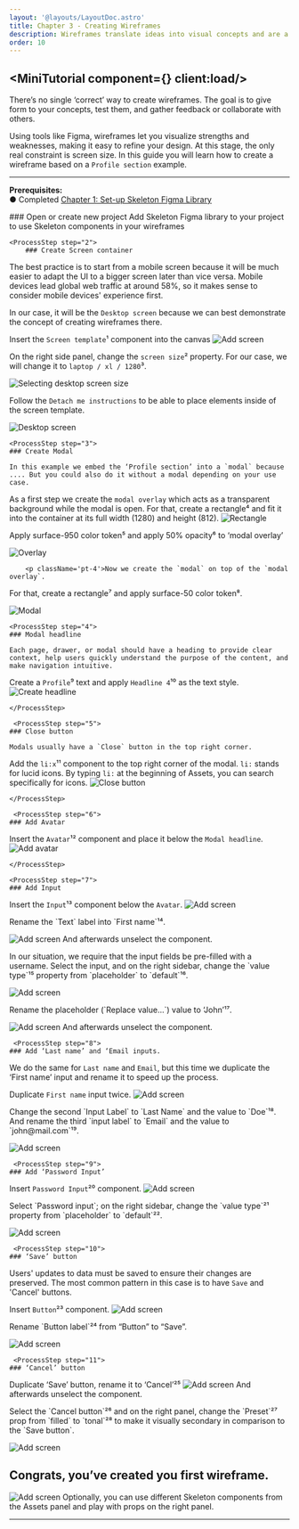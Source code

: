 ```yaml
---
layout: '@layouts/LayoutDoc.astro'
title: Chapter 3 - Creating Wireframes
description: Wireframes translate ideas into visual concepts and are a vital first step in designing an interface. They allow you to quickly outline and iterate on your thoughts, moving easily between ideas. 
order: 10
---
```





<MiniTutorial component={<InsertComponent />} client:load/>
---


There’s no single ‘correct’ way to create wireframes. The goal is to give form to your concepts, test them, and gather feedback or collaborate with others. 

Using tools like Figma, wireframes let you visualize strengths and weaknesses, making it easy to refine your design. At this stage, the only real constraint is screen size. In this guide you will learn how to create a wireframe based on a `Profile section` example.

--- 

**Prerequisites:** <br /> 
&#9679; Completed [Chapter 1: Set-up Skeleton Figma Library](chapter-1)


<Process>
<ProcessStep step="1">
        ### Open or create new project
Add Skeleton Figma library to your project to use Skeleton components in your wireframes
    </ProcessStep>

    <ProcessStep step="2">
        ### Create Screen container
The best practice is to start from a mobile screen because it will be much easier to adapt the UI to a bigger screen later than vice versa. Mobile devices lead global web traffic at around 58%, so it makes sense to consider mobile devices' experience first.

In our case, it will be the `Desktop screen` because we can best demonstrate the concept of creating wireframes there.

Insert the `Screen template`¹ component into the canvas
        <Image src={ImgAddScreen} class="rounded-container" alt="Add screen" />
         <p className='pt-4'>On the right side panel, change the `screen size`² property. For our case, we will change it to `laptop / xl / 1280`³.</p>
       <Image src={ImgSelectSize} class="rounded-container" alt="Selecting desktop screen size" />
        <p className='pt-4'>Follow the `Detach me instructions` to be able to place elements inside of the screen template.</p>
        <Image src={ImgDesktopScreen} class="rounded-container" alt="Desktop screen" />
    </ProcessStep>

    <ProcessStep step="3">
    ### Create Modal 

    In this example we embed the ‘Profile section’ into a `modal` because .... But you could also do it without a modal depending on your use case.

As a first step we create the `modal overlay` which acts as a transparent background while the modal is open.
For that, create a rectangle⁴ and fit it into the container at its full width (1280) and height (812). 
      <Image src={ImgRectangle} class="rounded-container" alt="Rectangle" />
         <p className='pt-4'>Apply surface-950 color token⁵ and apply 50% opacity⁶ to ‘modal overlay’</p>
       <Image src={ImgOverlay} class="rounded-container" alt="Overlay" />

        <p className='pt-4'>Now we create the `modal` on top of the `modal overlay`. 
For that, create a rectangle⁷ and apply surface-50 color token⁸.</p>
 <Image src={ImgModal} class="rounded-container" alt="Modal" />
    </ProcessStep>

    <ProcessStep step="4">
    ### Modal headline

    Each page, drawer, or modal should have a heading to provide clear context, help users quickly understand the purpose of the content, and make navigation intuitive.

Create a `Profile`⁹ text and apply `Headline 4`¹⁰ as the text style.
<Image src={ImgHeadline} class="rounded-container" alt="Create headline" />
   
    </ProcessStep>

     <ProcessStep step="5">
    ### Close button

    Modals usually have a `Close` button in the top right corner.

Add the `li:x`¹¹ component to the top right corner of the modal.
`li:` stands for lucid icons. By typing `li:` at the beginning of Assets, you can search specifically for icons.
<Image src={ImgCloseButton} class="rounded-container" alt="Close button" />
   
    </ProcessStep>

     <ProcessStep step="6">
    ### Add Avatar

   Insert the `Avatar`¹² component and place it below the `Modal headline`.
<Image src={ImgAvatar} class="rounded-container" alt="Add avatar" />
   
    </ProcessStep>

    <ProcessStep step="7">
    ### Add Input

  Insert the `Input`¹³ component below the `Avatar`.
<Image src={ImgInput} class="rounded-container" alt="Add screen" />

 <p className='pt-4'>Rename the `Text` label into `First name`¹⁴.</p>
 <Image src={ImgFirstNameLabel} class="rounded-container" alt="Add screen" />
 And afterwards unselect the component.
   

   <p className='pt-4'>In our situation, we require that the input fields be pre-filled with a username. Select the input, and on the right sidebar, change the `value type`¹⁵ property from `placeholder` to `default`¹⁶.</p>
 <Image src={ImgValueType} class="rounded-container" alt="Add screen" />

  <p className='pt-4'>Rename the placeholder (`Replace value...`) value to ‘John’¹⁷.</p>
 <Image src={ImgRenameValue} class="rounded-container" alt="Add screen" />
 And afterwards unselect the component.
    </ProcessStep>

     <ProcessStep step="8">
    ### Add ‘Last name’ and ‘Email inputs.

 We do the same for `Last name` and `Email`, but this time we duplicate the ‘First name’ input and rename it to speed up the process.

Duplicate `First name` input twice.
<Image src={ImgTwoInputs} class="rounded-container" alt="Add screen" />

 <p className='pt-4'>Change the second `Input Label` to `Last Name` and the value to `Doe`¹⁸. And rename the third `input label` to `Email` and the value to `john@mail.com`¹⁹. </p>
 
 <Image src={ImgRenamedInputs} class="rounded-container" alt="Add screen" />
    </ProcessStep>

     <ProcessStep step="9">
    ### Add ‘Password Input’

Insert `Password Input`²⁰ component.
<Image src={ImgPassword} class="rounded-container" alt="Add screen" />

 <p className='pt-4'>Select `Password input`; on the right sidebar, change the `value type`²¹ property from `placeholder` to `default`²². </p>
 <Image src={ImgPasswordProps} class="rounded-container" alt="Add screen" />
    </ProcessStep>

     <ProcessStep step="10">
    ### ‘Save’ button

Users' updates to data must be saved to ensure their changes are preserved. The most common pattern in this case is to have `Save` and 'Cancel' buttons. 

Insert `Button`²³ component.
<Image src={ImgButton} class="rounded-container" alt="Add screen" />

 <p className='pt-4'>Rename `Button label`²⁴ from “Button” to “Save”.</p>
 <Image src={ImgRenameButton} class="rounded-container" alt="Add screen" />
    </ProcessStep>

     <ProcessStep step="11">
    ### ‘Cancel’ button

Duplicate ‘Save’ button, rename it to ‘Cancel’²⁵
<Image src={ImgCancelButton} class="rounded-container" alt="Add screen" />
And afterwards unselect the component.

 <p className='pt-4'>Select the `Cancel button`²⁶ and on the right panel, change the `Preset`²⁷ prop from `filled` to `tonal`²⁸ to make it visually secondary in comparison to the `Save button`.</p>
 <Image src={ImgChangePreset} class="rounded-container" alt="Add screen" />
    </ProcessStep>

   
</Process>

## Congrats, you’ve created you first wireframe.
<Image src={ImgResult} class="rounded-container" alt="Add screen" />
Optionally, you can use different Skeleton components from the Assets panel and play with props on the right panel.

---

<NavGrid collection="docs" path="tutorials/figma/" classes="md:grid-cols-1" />
